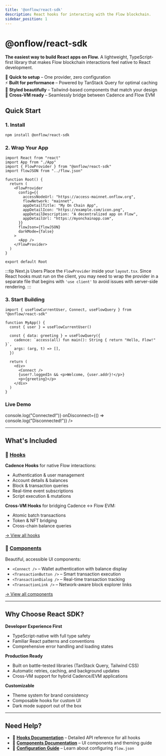 ```yaml
---
title: '@onflow/react-sdk'
description: React hooks for interacting with the Flow blockchain.
sidebar_position: 1
---
```



# @onflow/react-sdk

**The easiest way to build React apps on Flow.** A lightweight, TypeScript-first library that makes Flow blockchain interactions feel native to React development.

🚀 **Quick to setup** – One provider, zero configuration  
⚡ **Built for performance** – Powered by TanStack Query for optimal caching  
🎨 **Styled beautifully** – Tailwind-based components that match your design  
🔗 **Cross-VM ready** – Seamlessly bridge between Cadence and Flow EVM  

## Quick Start

### 1. Install

```bash
npm install @onflow/react-sdk
```

### 2. Wrap Your App

```tsx
import React from "react"
import App from "./App"
import { FlowProvider } from "@onflow/react-sdk"
import flowJSON from "../flow.json"

function Root() {
  return (
    <FlowProvider
      config={{
        accessNodeUrl: "https://access-mainnet.onflow.org",
        flowNetwork: "mainnet",
        appDetailTitle: "My On Chain App",
        appDetailIcon: "https://example.com/icon.png",
        appDetailDescription: "A decentralized app on Flow",
        appDetailUrl: "https://myonchainapp.com",
      }}
      flowJson={flowJSON}
      darkMode={false}
    >
      <App />
    </FlowProvider>
  )
}

export default Root
```

:::tip Next.js Users
Place the `FlowProvider` inside your `layout.tsx`. Since React hooks must run on the client, you may need to wrap the provider in a separate file that begins with `'use client'` to avoid issues with server-side rendering.
:::

### 3. Start Building

```tsx
import { useFlowCurrentUser, Connect, useFlowQuery } from "@onflow/react-sdk"

function MyApp() {
  const { user } = useFlowCurrentUser()
  
  const { data: greeting } = useFlowQuery({
    cadence: `access(all) fun main(): String { return "Hello, Flow!" }`,
    args: (arg, t) => [],
  })

  return (
    <div>
      <Connect />
      {user?.loggedIn && <p>Welcome, {user.addr}!</p>}
      <p>{greeting}</p>
    </div>
  )
}
```

### Live Demo

<FlowProviderDemo>
  <Connect 
    onConnect={() => console.log("Connected!")} 
    onDisconnect={() => console.log("Disconnected!")} 
  />
</FlowProviderDemo>

---

## What's Included

### 🎣 [Hooks](./hooks)

**Cadence Hooks** for native Flow interactions:
- Authentication & user management
- Account details & balances  
- Block & transaction queries
- Real-time event subscriptions
- Script execution & mutations

**Cross-VM Hooks** for bridging Cadence ↔ Flow EVM:
- Atomic batch transactions
- Token & NFT bridging 
- Cross-chain balance queries

[→ View all hooks](./hooks)

### 🎨 [Components](./components)  

Beautiful, accessible UI components:
- `<Connect />` – Wallet authentication with balance display
- `<TransactionButton />` – Smart transaction execution  
- `<TransactionDialog />` – Real-time transaction tracking
- `<TransactionLink />` – Network-aware block explorer links

[→ View all components](./components)

---

## Why Choose React SDK?

**Developer Experience First**
- TypeScript-native with full type safety
- Familiar React patterns and conventions
- Comprehensive error handling and loading states

**Production Ready**  
- Built on battle-tested libraries (TanStack Query, Tailwind CSS)
- Automatic retries, caching, and background updates
- Cross-VM support for hybrid Cadence/EVM applications

**Customizable**
- Theme system for brand consistency  
- Composable hooks for custom UI
- Dark mode support out of the box

---

## Need Help?

- 📖 **[Hooks Documentation](./hooks)** – Detailed API reference for all hooks
- 🎨 **[Components Documentation](./components)** – UI components and theming guide  
- 🔗 **[Configuration Guide](../flow-cli/flow.json/configuration.md)** – Learn about configuring `flow.json`